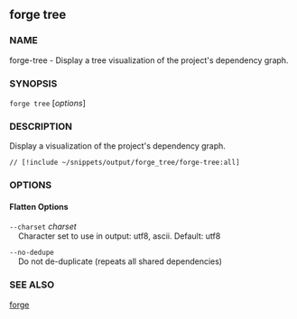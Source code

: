 
## forge tree

### NAME

forge-tree - Display a tree visualization of the project's dependency graph.

### SYNOPSIS

`forge tree` [*options*]

### DESCRIPTION

Display a visualization of the project's dependency graph.

```
// [!include ~/snippets/output/forge_tree/forge-tree:all]
```

### OPTIONS

#### Flatten Options

`--charset` _charset_  
&nbsp;&nbsp;&nbsp;&nbsp;Character set to use in output: utf8, ascii. Default: utf8

`--no-dedupe`  
&nbsp;&nbsp;&nbsp;&nbsp;Do not de-duplicate (repeats all shared dependencies)

<ProjectOptions />

<CommonOptions />

### SEE ALSO

[forge](/reference/forge/forge.mdx)
